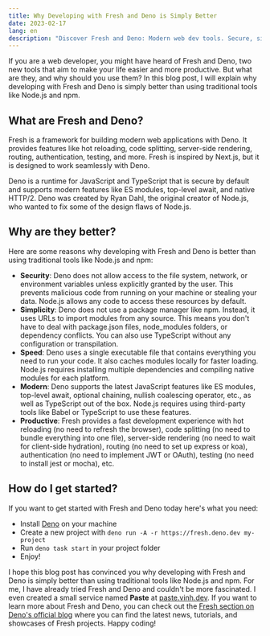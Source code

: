 ```yaml
---
title: Why Developing with Fresh and Deno is Simply Better
date: 2023-02-17
lang: en
description: "Discover Fresh and Deno: Modern web dev tools. Secure, simple, speedy. Say goodbye to Node.js/npm complexities. Start coding with Fresh and Deno now!"
---
```


If you are a web developer, you might have heard of Fresh and Deno, two new tools that aim to make your life easier and more productive. But what are they, and why should you use them? In this blog post, I will explain why developing with Fresh and Deno is simply better than using traditional tools like Node.js and npm.

## What are Fresh and Deno?

Fresh is a framework for building modern web applications with Deno. It provides features like hot reloading, code splitting, server-side rendering, routing, authentication, testing, and more. Fresh is inspired by Next.js, but it is designed to work seamlessly with Deno.

Deno is a runtime for JavaScript and TypeScript that is secure by default and supports modern features like ES modules, top-level await, and native HTTP/2. Deno was created by Ryan Dahl, the original creator of Node.js, who wanted to fix some of the design flaws of Node.js.

## Why are they better?

Here are some reasons why developing with Fresh and Deno is better than using traditional tools like Node.js and npm:

- **Security**: Deno does not allow access to the file system, network, or environment variables unless explicitly granted by the user. This prevents malicious code from running on your machine or stealing your data. Node.js allows any code to access these resources by default.
- **Simplicity**: Deno does not use a package manager like npm. Instead, it uses URLs to import modules from any source. This means you don't have to deal with package.json files, node_modules folders, or dependency conflicts. You can also use TypeScript without any configuration or transpilation.
- **Speed**: Deno uses a single executable file that contains everything you need to run your code. It also caches modules locally for faster loading. Node.js requires installing multiple dependencies and compiling native modules for each platform.
- **Modern**: Deno supports the latest JavaScript features like ES modules, top-level await, optional chaining, nullish coalescing operator, etc., as well as TypeScript out of the box. Node.js requires using third-party tools like Babel or TypeScript to use these features.
- **Productive**: Fresh provides a fast development experience with hot reloading (no need to refresh the browser), code splitting (no need to bundle everything into one file), server-side rendering (no need to wait for client-side hydration), routing (no need to set up express or koa), authentication (no need to implement JWT or OAuth), testing (no need to install jest or mocha), etc.

## How do I get started?

If you want to get started with Fresh and Deno today here's what you need:

- Install [Deno](https://deno.land/#installation) on your machine
- Create a new project with `deno run -A -r https://fresh.deno.dev my-project`
- Run `deno task start` in your project folder
- Enjoy!

I hope this blog post has convinced you why developing with Fresh and Deno is simply better than using traditional tools like Node.js and npm. For me, I have already tried Fresh and Deno and couldn't be more fascinated. I even created a small service named **Paste** at [paste.vinh.dev](https://paste.vinh.dev). If you want to learn more about Fresh and Deno, you can check out the [Fresh section on Deno's official blog](https://deno.com/blog?tag=fresh) where you can find the latest news, tutorials, and showcases of Fresh projects. Happy coding!
